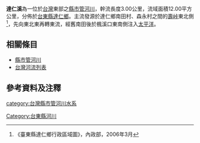 {{Infobox river
| river_name = 達仁溪
| image_name = 
| image_size = 
| caption = 
| origin = 壽峠
| mouth = 
| progression = [[太平洋|太平洋]]
| basin_countries = {{ROC-TW}}
| location = [[台東縣|台東縣]][[達仁鄉|達仁鄉]]
| length = {{convert|3.00|km|0|cuft|0|abbr=off}}
| elevation = 
| mouth_elevation = 
| discharge = 
| watershed = {{convert|12.00|km2|0|cuft|0|abbr=off}}
}}
'''達仁溪'''為一位於[[台灣|台灣]]東部之[[縣市管河川|縣市管河川]]，幹流長度3.00公里，流域面積12.00平方公里，分佈於[[臺東縣|台東縣]][[達仁鄉|達仁鄉]]。主流發源於達仁鄉南田村、森永村之間的[[壽峠|壽峠]]東北側<ref>《臺東縣達仁鄉行政區域圖》，內政部，2006年3月</ref>，先向東北東再轉東流，經舊南田後於楓溪口東南側注入[[太平洋|太平洋]]。

==相關條目==
*[[縣市管河川|縣市管河川]]
*[[台灣河流列表|台灣河流列表]]

==參考資料及注釋==
<div class="references-small">
<references />
</div>

{{台灣河流}}

[[category:台灣縣市管河川水系|category:台灣縣市管河川水系]]
[[Category:台東縣河川|Category:台東縣河川]]